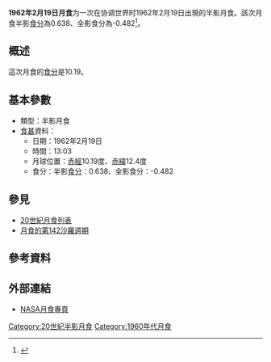 {{Notability|time=2022-05-10T08:22:13+00:00}}
{{Infobox lunar eclipse
| date        = 1962年2月19日
| time        = 13:03
| nature     = 半影月食
| saros       = 142
| gamma           = 1.251
| magnitude      = 半影食分：0.638<br/>全影食分：-0.482
| par_duration   = 
| tot_duration    = 
| chart               = Lunar eclipse chart close-1962Feb19.png
}}
'''1962年2月19日月食'''为一次在协调世界时1962年2月19日出現的半影月食。該次月食半影[[食分|食分]]為0.638、全影食分為-0.482<ref name="nasa_catalog_list">{{cite web|url=http://eclipse.gsfc.nasa.gov/LEcat/LE1901-2000.html|title=Lunar Eclipses: 1901 to 2000|language=en|publisher=[[NASA|NASA]]|archiveurl=https://web.archive.org/web/20080331031357/http://eclipse.gsfc.nasa.gov/LEcat/LE1901-2000.html|archivedate=2008-03-31|deadurl=yes|accessdate=2016-09-10}}</ref>。

== 概述 ==
這次月食的[[食分|食分]]是10.19。

== 基本參數 ==
{{NoteUTC}}
* 類型：半影月食
*[[食甚|食甚]]資料：
** 日期：1962年2月19日
** 時間：13:03
** 月球位置：[[赤經|赤經]]10.19度、[[赤緯|赤緯]]12.4度
** 食分：半影[[食分|食分]]：0.638、全影食分：-0.482


== 參見 ==
{{portal box|天文學}}
* [[20世紀月食列表|20世紀月食列表]]
* [[月食的第142沙羅週期|月食的第142沙羅週期]]

== 參考資料 ==
{{reflist}}

== 外部連結 ==
* [http://eclipse.gsfc.nasa.gov/lunar.html NASA月食專頁]{{Wayback|url=http://eclipse.gsfc.nasa.gov/lunar.html |date=20181231235927 }}{{en icon}}
{{Lunar-eclipse-stub}}
{{月食}}

[[Category:20世紀半影月食|Category:20世紀半影月食]]
[[Category:1960年代月食|Category:1960年代月食]]